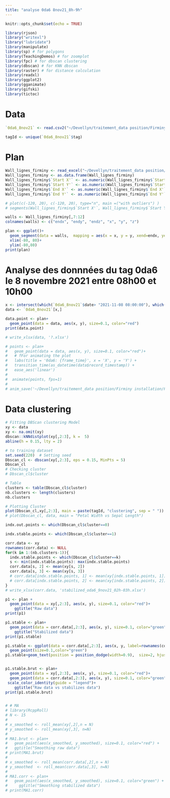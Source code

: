 ```yaml
---
title: "analyse 0da6 8nov21_8h-9h"
---
```


```r
knitr::opts_chunk$set(echo = TRUE)
```

```r
library(rjson)
library("writexl")
library("lubridate")
library(manipulate)
library(sp) # for polygons
library(TeachingDemos) # for zoomplot
library(fpc) # for dbscan clustering
library(dbscan) # for KNN dbscan
library(raster) # for distance calculation
library(readxl)
library(ggplot2)
library(gganimate)
library(gifski)
library(tictoc)
```

# Data 
```r
`0da6_8nov21` <- read.csv2("~/Devellyn/traitement_data position/Firminy installation/Firminy installation/data/0da6_8nov21.csv")

tagId <- unique(`0da6_8nov21`$tag)
```

# Plan

```r
Wall_lignes_firminy <- read_excel("~/Devellyn/traitement_data position/Firminy installation/Walls_ligne3_Origine(-15,-30).xlsx")
Wall_lignes_firminy <- as.data.frame(Wall_lignes_firminy)
Wall_lignes_firminy$`Start X'` <- as.numeric(Wall_lignes_firminy$`Start X'`)/100
Wall_lignes_firminy$`Start Y'` <- as.numeric(Wall_lignes_firminy$`Start Y'`)/100
Wall_lignes_firminy$`End X'` <- as.numeric(Wall_lignes_firminy$`End X'`)/100
Wall_lignes_firminy$`End Y'` <- as.numeric(Wall_lignes_firminy$`End Y'`)/100

# plot(c(-120, 20), c(-120, 20), type="n", main =("with outliers") )
# segments(Wall_lignes_firminy$`Start X'`, Wall_lignes_firminy$`Start Y'`, Wall_lignes_firminy$`End X'`, Wall_lignes_firminy$`End Y'`)

walls <- Wall_lignes_firminy[,7:12]
colnames(walls) <- c("endx", "endy", "endz", "x", "y", "z")

plan <- ggplot()+ 
  geom_segment(data = walls,  mapping = aes(x = x, y = y, xend=endx, yend=endy))+
  xlim(-80, 80)+
  ylim(-80,80)
print(plan)
```

# Analyse des donnnées du tag 0da6 le 8 novembre 2021 entre 08h00 et 10h00

```r
x <- intersect(which(`0da6_8nov21`$date> "2021-11-08 08:00:00"), which(`0da6_8nov21`$date< "2021-11-08 10:00:00"))
data <- `0da6_8nov21`[x,]

data.point <- plan+
  geom_point(data = data, aes(x, y), size=0.1, color="red")
print(data.point)

# write_xlsx(data, '?.xlsx')

# points <- plan+
#   geom_point(data = data, aes(x, y), size=0.1, color="red")+
#   # fFor animating the plot
#   labs(title = '0da6: {frame_time}', x = 'X', y = 'Y') +
#   transition_time(as_datetime(data$record_timestamp)) +
#   ease_aes('linear')
# 
#  animate(points, fps=1)
#  
# anim_save('~/Devellyn/traitement_data position/Firminy installation/Firminy installation/data/0da6-8non21-8h-10h.gif')

```

# Data clustering 

```r
# Fitting DBScan clustering Model 
xy <- data
xy <- na.omit(xy)
dbscan::kNNdistplot(xy[,2:3], k =  5)
abline(h = 0.15, lty = 2)

# to training dataset
set.seed(220)  # Setting seed
Dbscan_cl <- dbscan(xy[,2:3], eps = 0.15, MinPts = 5)
Dbscan_cl
# Checking cluster
# Dbscan_cl$cluster

# Table
clusters <- table(Dbscan_cl$cluster)
nb.clusters <- length(clusters)
nb.clusters

# Plotting Cluster
plot(Dbscan_cl,xy[,2:3], main = paste(tagId, "clustering", sep = " "))
# plot(Dbscan_cl, data, main = "Petal Width vs Sepal Length")

indx.out.points <- which(Dbscan_cl$cluster==0)

indx.stable.points <- which(Dbscan_cl$cluster==1)

corr.data <- xy
rownames(corr.data) <- NULL
for(k in 1:(nb.clusters-1)){
  indx.stable.points <- which(Dbscan_cl$cluster==k)
  s <- min(indx.stable.points): max(indx.stable.points)
  corr.data[s, 2] <- mean(xy[s, 2])
  corr.data[s, 3] <- mean(xy[s, 3])
  # corr.data[indx.stable.points, 1] <- mean(xy[indx.stable.points, 1])
  # corr.data[indx.stable.points, 2] <- mean(xy[indx.stable.points, 2])
}
# write_xlsx(corr.data, 'stabilized_oda6_9nov21_02h-03h.xlsx')

p1 <- plan +
  geom_point(data = xy[,2:3], aes(x, y), size=0.1, color="red")+
    ggtitle("Raw data")
print(p1)

p1.stable <- plan+
  geom_point(data = corr.data[,2:3], aes(x, y), size=0.1, color="green")+
    ggtitle("Stabilized data")
print(p1.stable)

p1.stable <- ggplot(data = corr.data[,2:3], aes(x, y, label=rownames(corr.data)))+
  geom_point(size=0.1,color="green")
p1.stable+geom_text(position = position_dodge(width=0.9),  size=2, hjust=1.5)


p1.stable.brut <- plan+ 
  geom_point(data = xy[,2:3], aes(x, y), size=0.1, color="red")+
  geom_point(data = corr.data[,2:3], aes(x, y), size=0.1, color="green")+
 scale_color_identity(guide = "legend")+
    ggtitle("Raw data vs stabilizes data")
print(p1.stable.brut)


# # MA
# library(RcppRoll)
# N <- 15
# 
# x_smoothed <- roll_mean(xy[,2],n = N)
# y_smoothed <- roll_mean(xy[,3], n=N)
# 
# MA1.brut <- plan+ 
#   geom_point(aes(x_smoothed, y_smoothed), size=0.1, color="red") +
#   ggtitle("Smoothing raw data")
# print(MA1.brut)
# 
# x_smoothed <- roll_mean(corr.data[,2],n = N)
# y_smoothed  <- roll_mean(corr.data[,3], n=N)
# 
# MA1.corr <- plan+ 
#   geom_point(aes(x_smoothed, y_smoothed), size=0.1, color="green") +
#     ggtitle("Smoothing stabilized data")
# print(MA1.corr)

```
